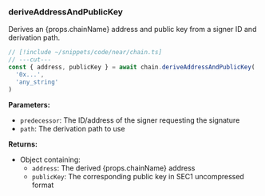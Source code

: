 ### deriveAddressAndPublicKey

Derives an {props.chainName} address and public key from a signer ID and derivation path.

```ts twoslash
// [!include ~/snippets/code/near/chain.ts]
// ---cut---
const { address, publicKey } = await chain.deriveAddressAndPublicKey(
  '0x...',
  'any_string'
)
```

**Parameters:**

- `predecessor`: The ID/address of the signer requesting the signature
- `path`: The derivation path to use

**Returns:**

- Object containing:
  - `address`: The derived {props.chainName} address
  - `publicKey`: The corresponding public key in SEC1 uncompressed format
